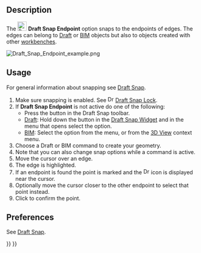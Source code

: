<languages/>

{{Docnav
|[[Draft_Snap_Lock|Snap Lock]]
|[[Draft_Snap_Midpoint|Snap Midpoint]]
|[[Draft_Workbench|Draft]]
|IconL=Draft_Snap_Lock.svg
|IconR=Draft_Snap_Midpoint.svg
|IconC=Workbench_Draft.svg
}}

<div class="mw-translate-fuzzy">
{{GuiCommand/ru
|Name=Draft Endpoint
|Name/ru=Draft Endpoint
|MenuLocation=Черчение → [[Draft Snap/ru|Привязка]] → Конечные точки
|Workbenches=[[Draft_Workbench/ru|Draft]], [[Arch_Workbench/ru|Arch]]
|Shortcut=
|SeeAlso=}}
</div>

== Description ==

The [[Image:Draft_Snap_Endpoint.svg|24px]] '''Draft Snap Endpoint''' option snaps to the endpoints of edges. The edges can belong to [[Draft_Workbench|Draft]] or [[BIM_Workbench|BIM]] objects but also to objects created with other [[Workbenches|workbenches]].

[[Image:Draft_Snap_Endpoint_example.png]]
{{Caption|Snapping the second point of a line to the endpoint of an edge}}

== Usage ==

For general information about snapping see [[Draft_Snap|Draft Snap]].

# Make sure snapping is enabled. See [[Image:Draft_Snap_Lock.svg|16px]] [[Draft_Snap_Lock|Draft Snap Lock]].
# If '''Draft Snap Endpoint''' is not active do one of the following:
#* Press the {{Button|[[Image:Draft_Snap_Endpoint.svg|16px]] [[Draft_Snap_Endpoint|Snap Endpoint]]}} button in the Draft Snap toolbar.
#* [[Draft_Workbench|Draft]]: Hold down the {{Button|[[Image:Draft_Snap_Lock.svg|x16px]][[Image:Toolbar_flyout_arrow.svg|x16px]]}} button in the [[Draft_Snap_Widget|Draft Snap Widget]] and in the menu that opens select the {{MenuCommand|[[Image:Draft_Snap_Endpoint.svg|16px]] Snap Endpoint}} option.
#* [[BIM_Workbench|BIM]]: Select the {{MenuCommand|Snapping → [[Image:Draft_Snap_Endpoint.svg|16px]] Snap Endpoint}} option from the menu, or from the [[3D_View|3D View]] context menu.
# Choose a Draft or BIM command to create your geometry.
# Note that you can also change snap options while a command is active.
# Move the cursor over an edge.
# The edge is highlighted.
# If an endpoint is found the point is marked and the [[Image:Draft_Snap_Endpoint.svg|16px]] icon is displayed near the cursor.
# Optionally move the cursor closer to the other endpoint to select that point instead.
# Click to confirm the point.

== Preferences ==

See [[Draft_Snap#Preferences|Draft Snap]].


{{Docnav
|[[Draft_Snap_Lock|Snap Lock]]
|[[Draft_Snap_Midpoint|Snap Midpoint]]
|[[Draft_Workbench|Draft]]
|IconL=Draft_Snap_Lock.svg
|IconR=Draft_Snap_Midpoint.svg
|IconC=Workbench_Draft.svg
}}

{{Draft Tools navi{{#translation:}}}}
{{Userdocnavi{{#translation:}}}}